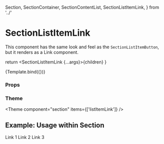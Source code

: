   Section,
  SectionContainer,
  SectionContentList,
  SectionListItemLink,
} from '../'

<Meta
  title="Components/Section/SectionListItemLink"
  component={SectionListItemLink}
/>

# SectionListItemLink

This component has the same look and feel as the `SectionListItemButton`, but it renders as a Link component.

  return <SectionListItemLink {...args}>{children}</SectionListItemLink>
}

<Canvas>
  <Story name="Default" args={{ href: '#', children: 'Link' }}>
    {Template.bind({})}
  </Story>
</Canvas>

### Props

<ArgsTable story="Default" />

### Theme

<Theme component="section" items={['listItemLink']} />

## Example: Usage within Section

<Canvas>
  <Story name="Usage within Section">
    <Section>
      <SectionContainer>
        <SectionContentList>
          <SectionListItemLink href="#1">Link 1</SectionListItemLink>
          <SectionListItemLink href="#2">Link 2</SectionListItemLink>
          <SectionListItemLink href="#3">Link 3</SectionListItemLink>
        </SectionContentList>
      </SectionContainer>
    </Section>
  </Story>
</Canvas>

